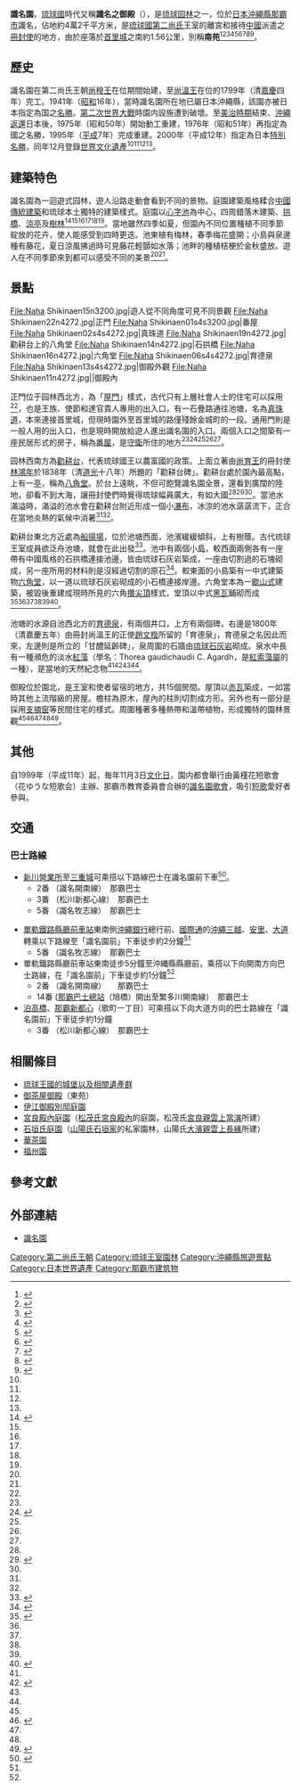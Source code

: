 {{Coord|26|12|13.9|N|127|42|55.1|E|display=title}}
{{Infobox East Asian
|title=識名園
|tablewidth=
|color=
|fontcolor=
|background=
|logo=
|logowidth=
|img=Palace and Rokkaku-do, Shikinaen 2002-03-20.jpg
|imgwidth=300px
|caption=識名園
{{maplink|frame=yes|plain=yes|type=point|zoom=14|frame-align=center|frame-width=300}}
|sort=
<!-- 日文 -->
|japanesetitle=
|kanji=識名園
|kana=しきなえん
|kanahist=
|hiragana=
|katakana=
|shinjitai=
|kyujitai=
|romaji=Shikina en
|hepburn=
|japanesetext=
<!-- 琉球語 -->
|ryutitle=
|ryuhanji=識名ぬ御殿
|ryukana=シチナヌウドゥン
|ryuromaji=sicina nu udun
}}
'''識名園'''，[[琉球國|琉球國]]時代又稱'''識名之御殿'''（{{ryu|r=識名ぬ御殿|kn=シチナヌウドゥン|rm=Sicina nu Udun}}），是[[琉球园林|琉球园林]]之一，位於[[日本|日本]][[沖繩縣|沖繩縣]][[那霸市|那霸市]]識名，佔地約4萬2千平方米，是[[琉球國|琉球國]][[第二尚氏|第二尚氏]]王室的離宮和接待[[中國|中國]]派遣之[[琉球冊封使列表|冊封使]]的地方，由於座落於[[首里城|首里城]]之南約1.56公里，別稱'''南苑'''<ref name="識名園の歴史と概要">{{Cite web |url=http://www.onb.jp/resort/gusuku/shikinaen/ |title=識名園の歴史と概要 |access-date=2011-07-27 |archive-date=2012-10-13 |archive-url=https://web.archive.org/web/20121013232534/http://www.onb.jp/resort/gusuku/shikinaen/ |dead-url=no }}</ref><ref name="沖縄の世界遺産">{{Cite web |url=http://gusuku.que.jp/isan/8_shikinaen/shikinaen.html |title=沖縄の世界遺産 |accessdate=2011-07-27 |archive-date=2011-12-02 |archive-url=https://web.archive.org/web/20111202012244/http://gusuku.que.jp/isan/8_shikinaen/shikinaen.html |dead-url=no }}</ref><ref name="識名園(識名園)">{{Cite web |url=http://tc.okinawa2go.jp/is/OCVB1TW0030000031/show |title=識名園(識名園) |accessdate=2011-07-27 |archive-date=2012-01-20 |archive-url=https://web.archive.org/web/20120120215953/http://tc.okinawa2go.jp/is/OCVB1TW0030000031/show |dead-url=yes }}</ref><ref name="在沖繩尋找中國文化——識名園(上)">{{Cite web |url=http://japan.xinhuanet.com/2011-07/25/c_131007959.htm |title=在沖繩尋找中國文化——識名園(上) |accessdate=2011-12-02 |archive-date=2016-03-04 |archive-url=https://web.archive.org/web/20160304195706/http://japan.xinhuanet.com/2011-07/25/c_131007959.htm |dead-url=no }}</ref><ref name="有著 41997㎡面積的回遊式庭園">{{Cite web |url=http://www.hatarakitai.net/kimutaka-world/pg181.html |title=有著 41997㎡面積的回遊式庭園 |access-date=2011-07-27 |archive-date=2012-01-14 |archive-url=https://web.archive.org/web/20120114094943/http://www.hatarakitai.net/kimutaka-world/pg181.html |dead-url=no }}</ref><ref name="琉球王最大の別邸">{{Cite web |url=http://www.churashima.net/shima/okinawa/isan/20010301/02.html |title=琉球王最大の別邸 |accessdate=2011-07-27 |archive-date=2011-07-16 |archive-url=https://web.archive.org/web/20110716090736/http://www.churashima.net/shima/okinawa/isan/20010301/02.html |dead-url=no }}</ref><ref name="識名園（日文：識名園）">{{Cite web |url=http://www.zipangguide.net/travel/sight/okinawa/shikinaen.html |title=識名園（日文：識名園） |accessdate=2011-07-27 |archive-date=2011-03-16 |archive-url=https://web.archive.org/web/20110316214923/http://www.zipangguide.net/travel/sight/okinawa/shikinaen.html |dead-url=no }}</ref><ref name="識名園 しきなえん">{{Cite web |url=http://kankodori.net/japaneseculture/beauty/035/index.html |title=識名園 しきなえん |accessdate=2011-07-27 |archive-date=2011-09-28 |archive-url=https://web.archive.org/web/20110928034548/http://kankodori.net/japaneseculture/beauty/035/index.html |dead-url=no }}</ref><ref name="識名園 TOP">{{Cite web |url=http://www.okinawainfo.net/isan/shikina/index.htm |title=識名園 TOP |accessdate=2011-07-27 |archive-date=2011-06-12 |archive-url=https://web.archive.org/web/20110612113232/http://okinawainfo.net/isan/shikina/index.htm |dead-url=no }}</ref>。

==歷史==
識名園在第二尚氏王朝[[尚穆王|尚穆王]]在位期間始建，至[[尚溫王|尚溫王]]在位的1799年（清[[嘉慶|嘉慶]]四年）完工。1941年（[[昭和|昭和]]16年），當時識名園所在地已屬日本沖繩縣，該園亦被日本指定為国之[[名勝_(日本)|名勝]]。[[第二次世界大戰|第二次世界大戰]]時園内設施遭到破壞。至[[美國治理琉球時期|美治時期]]結束、[[沖繩返還|沖繩返還]]日本後，1975年（昭和50年）開始動工重建，1976年（昭和51年）再指定為國之名勝，1995年（[[平成|平成]]7年）完成重建。2000年（平成12年）指定為日本[[特別名勝|特別名勝]]，同年12月登錄[[世界文化遺產|世界文化遺產]]<ref name="沖縄の世界遺産" /><ref name="識名園(識名園)" /><ref name="識名園 しきなえん" /><ref name="識名園 TOP" />。

==建築特色==
識名園為一迴遊式园林，遊人沿路走動會看到不同的景物。庭園建築風格糅合[[中國傳統建築|中國傳統建築]]和琉球本土獨特的建築樣式。庭園以[[心字池|心字池]]為中心，四周錯落木建築、[[拱橋|拱橋]]、[[涼亭|涼亭]]及[[樹林|樹林]]<ref name="識名園の歴史と写真素材">{{Cite web |url=http://www.i-treasury.net/in_shikinaen.html |title=識名園の歴史と写真素材 |accessdate=2011-07-27 |archive-date=2011-04-03 |archive-url=https://web.archive.org/web/20110403132813/http://www.i-treasury.net/in_shikinaen.html |dead-url=no }}</ref><ref name="識名園の歴史と概要" /><ref name="沖縄の世界遺産" /><ref name="識名園(識名園)" /><ref name="在沖繩尋找中國文化——識名園(上)" /><ref name="琉球王最大の別邸" />。當地雖然四季如夏，但園內不同位置種植不同季節綻放的花卉，使人能感受到四時更迭。池東植有梅林，春季梅花盛開；小島與泉邊種有藤花，夏日涼風拂過時可見藤花輕顫如水落；池畔的種植桔梗於金秋盛放。遊人在不同季節來到都可以感受不同的美景<ref name="有著 41997㎡面積的回遊式庭園" /><ref name="識名園（日文：識名園）" />。

==景點==
<gallery>
File:Naha Shikinaen15n3200.jpg|遊人從不同角度可見不同景觀
File:Naha Shikinaen22n4272.jpg|正門
File:Naha Shikinaen01s4s3200.jpg|番屋
File:Naha Shikinaen02s4s4272.jpg|真珠道
File:Naha Shikinaen19n4272.jpg|勸耕台上的八角堂
File:Naha Shikinaen14n4272.jpg|石拱橋
File:Naha Shikinaen16n4272.jpg|六角堂
File:Naha Shikinaen06s4s4272.jpg|育德泉
File:Naha Shikinaen13s4s4272.jpg|御殿外觀
File:Naha Shikinaen11n4272.jpg||御殿內
</gallery>
正門位于园林西北方，為「[[屋門|屋門]]」樣式，古代只有上層社會人士的住宅可以採用<ref name="識名園（日文：識名園）" />，也是王族、使節和達官貴人專用的出入口。有一石疊路通往池塘，名為[[真珠道|真珠道]]，本來連接首里城，但現時園外至首里城的路僅殘餘金城町的一段。通用門則是一般人用的出入口，也是現時開放給遊人進出識名園的入口。兩個入口之間築有一座民居形式的房子，稱為[[番屋|番屋]]，是[[守衛|守衛]]所住的地方<ref name="識名園 しきなえん" /><ref>{{Cite web |url=http://gusuku.que.jp/isan/8_shikinaen/tuyomon.html |title=通用門、正門 |accessdate=2011-07-27 |archive-date=2011-12-02 |archive-url=https://web.archive.org/web/20111202012418/http://gusuku.que.jp/isan/8_shikinaen/tuyomon.html |dead-url=no }}</ref><ref name="識名園 TOP" /><ref name="識名園六角堂～観耕台" /><ref name="識名園の歴史と概要" />。

园林西南方為[[勸耕台|勸耕台]]，代表琉球國王以農富國的政策。上面立著由[[尚育王|尚育王]]的冊封使[[林鴻年|林鴻年]]於1838年（清[[道光|道光]]十八年）所題的「勸耕台碑」。勸耕台處於園內最高點，上有一[[亭_(東亞)|亭]]，稱為[[八角堂|八角堂]]。於台上遠眺，不但可飽覽識名園全景，還看到廣闊的陸地，卻看不到大海，讓冊封使們時覺得琉球幅員廣大，有如大國<ref name="識名園の歴史と概要" /><ref>{{Cite web |url=http://gusuku.que.jp/isan/8_shikinaen/kankodai.html |title=勧耕台 |accessdate=2011-07-27 |archive-date=2012-01-14 |archive-url=https://web.archive.org/web/20120114094357/http://gusuku.que.jp/isan/8_shikinaen/kankodai.html |dead-url=no }}</ref><ref name="在沖繩尋找中國文化——識名園(上)" />。當池水滿溢時，滿溢的池水會在勸耕台附近形成一個小[[瀑布|瀑布]]，冰涼的池水潺潺流下，正合在當地炎熱的氣候中消暑<ref name="識名園 しきなえん" /><ref name="識名園六角堂～観耕台" />。

勸耕台東北方近處為[[船揚場|船揚場]]，位於池塘西面，池濱緩緩傾斜，上有樹蔭。古代琉球王室成員欲泛舟池塘，就會在此出發<ref>{{Cite web |url=http://gusuku.que.jp/isan/8_shikinaen/funaageba.html |title=船揚場 |accessdate=2011-07-27 |archive-date=2012-01-14 |archive-url=https://web.archive.org/web/20120114093319/http://gusuku.que.jp/isan/8_shikinaen/funaageba.html |dead-url=no }}</ref>。池中有兩個小[[島|島]]，較西面兩側各有一座帶有中國風格的石拱橋連接池邊，皆由琉球石灰岩築成，一座由切割過的石塊砌成，另一座所用的材料則是沒經過切割的原石<ref name="石橋">{{Cite web |url=http://gusuku.que.jp/isan/8_shikinaen/ishibashi.html |title=石橋 |accessdate=2011-07-27 |archive-date=2012-01-14 |archive-url=https://web.archive.org/web/20120114094945/http://gusuku.que.jp/isan/8_shikinaen/ishibashi.html |dead-url=no }}</ref>。較東面的小島築有一中式建築物[[六角堂|六角堂]]，以一道以琉球石灰岩砌成的小石橋連接岸邊。六角堂本為一[[歇山式|歇山式]]建築，被毀後重建成現時所見的六角[[攢尖頂|攢尖頂]]樣式，堂頂以中式[[黑瓦|黑瓦]]鋪砌而成<ref>{{Cite web |url=http://gusuku.que.jp/isan/8_shikinaen/rokkakudo.html |title=六角堂 |accessdate=2011-07-27 |archive-date=2012-01-14 |archive-url=https://web.archive.org/web/20120114095628/http://gusuku.que.jp/isan/8_shikinaen/rokkakudo.html |dead-url=no }}</ref><ref name="識名園の歴史と概要" /><ref name="在沖繩尋找中國文化——識名園(上)" /><ref name="琉球王最大の別邸" /><ref name="識名園（日文：識名園）" /><ref name="識名園六角堂～観耕台">{{Cite web |url=http://www.okinawainfo.net/isan/shikina/shikina02.htm |title=識名園六角堂～観耕台 |accessdate=2011-07-27 |archive-date=2011-06-28 |archive-url=https://web.archive.org/web/20110628082351/http://okinawainfo.net/isan/shikina/shikina02.htm |dead-url=no }}</ref>。

池塘的水源自池西北方的[[育德泉|育德泉]]，有兩個井口，上方有兩個碑，右邊是1800年（清嘉慶五年）由冊封尚溫王的正使[[趙文楷|趙文楷]]所留的「育德泉」，育德泉之名因此而來，左邊則是所立的「甘醴延齡碑」，泉周圍的石牆由[[琉球石灰岩|琉球石灰岩]]砌成。泉水中長有一種瀕危的淡水[[紅藻|紅藻]]（學名：Thorea gaudichaudii C. Agardh，是[[紅索藻屬|紅索藻屬]]的一種），是當地的天然紀念物<ref name="識名園 しきなえん" /><ref>{{Cite web |url=http://gusuku.que.jp/isan/8_shikinaen/ikutokusen.html |title=育徳泉 |accessdate=2011-07-27 |archive-date=2012-01-14 |archive-url=https://web.archive.org/web/20120114093826/http://gusuku.que.jp/isan/8_shikinaen/ikutokusen.html |dead-url=no }}</ref><ref name="琉球王最大の別邸" /><ref name="識名園 TOP" />。

御殿位於園北，是王室和使者留宿的地方，共15個房間。屋頂以[[赤瓦|赤瓦]]築成，一如當時其他上流階級的房屋。檐柱為原木，屋內的柱則切割成方形。另外也有一部分是採用[[支摘窗|支摘窗]]等民間住宅的樣式。周圍種著多種熱帶和溫帶植物，形成獨特的園林景觀<ref name="識名園の歴史と概要" /><ref>{{Cite web |url=http://gusuku.que.jp/isan/8_shikinaen/udun.html |title=御殿 |accessdate=2011-07-27 |archive-date=2012-01-14 |archive-url=https://web.archive.org/web/20120114092755/http://gusuku.que.jp/isan/8_shikinaen/udun.html |dead-url=no }}</ref><ref name="識名園（日文：識名園）" /><ref name="識名園 しきなえん" /><ref>{{Cite web |url=http://www.okinawainfo.net/isan/shikina/shikina01.htm |title=御殿（ウドゥン） |accessdate=2011-07-27 |archive-date=2011-06-28 |archive-url=https://web.archive.org/web/20110628082538/http://okinawainfo.net/isan/shikina/shikina01.htm |dead-url=no }}</ref>。
==其他==
自1999年（平成11年）起，毎年11月3日[[文化日|文化日]]，園内都會舉行由黃槿花短歌會（花ゆうな短歌会）主辦、那霸市教育委員會合辦的[[識名園歌會|識名園歌會]]，吸引[[短歌|短歌]]愛好者參與。

==交通==
=== 巴士路線 ===
{{main|沖繩本島巴士路線列表}}

*[[那霸巴士新川營業所|新川營業所]]至[[三重城營業所|三重城]]可乘搭以下路線巴士在識名園前下車<ref name="バスマップ沖縄">{{Cite web |url=http://www.kotsu-okinawa.org/ |title=バスマップ沖縄 |accessdate=2020-09-19 |archive-date=2020-09-15 |archive-url=https://web.archive.org/web/20200915035807/http://www.kotsu-okinawa.org/ |dead-url=no }}</ref>。
** 2番 （識名開南線）　那霸巴士
** 3番 （松川新都心線）　那霸巴士
** 5番 （識名牧志線）　那霸巴士

*[[沖繩都市單軌鐵路線|單軌鐵路]][[縣廳前車站_(沖繩縣)|縣廳前車站]]東南側[[沖繩銀行|沖繩銀行]]總行前、[[國際通|國際通]]的[[沖繩三越|沖繩三越]]、[[安里|安里]]、[[大道_(那霸市)|大道]]轉乘以下路線至「識名園前」下車徒步約2分鐘<ref name="バスマップ沖縄" />
** 5番 （識名牧志線）　那霸巴士
*單軌鐵路縣廳前車站東南徒步5分鐘至沖縄縣縣廳前，乘搭以下向開南方向巴士路線，在「識名園前」下車徒步約1分鐘<ref name="バスマップ沖縄" />
** 2番 （識名開南線）　　那霸巴士
**14番 ([[那霸巴士總站|那霸巴士總站]]（旭橋）開出至繁多川開南線）　那霸巴士
*[[那霸港#泊碼頭|泊高橋]]、[[那霸新都心|那霸新都心]]（歌町一丁目）可乘搭以下向大道方向的巴士路線在「識名園前」下車徒步約1分鐘
**3番 （松川新都心線）　那霸巴士

==相關條目==
{{Commonscat|Shikinaen}}
{{Portal box|日本|琉球群島|历史|園藝|建築}}
*[[琉球王國的城堡以及相關遺產群|琉球王國的城堡以及相關遺產群]]
*[[御茶屋御殿|御茶屋御殿]]（東苑）
*[[伊江御殿別邸庭園|伊江御殿別邸庭園]]
*[[宮良殿內庭園|宮良殿內庭園]]（[[松茂氏|松茂氏]][[松茂氏宮良殿內|宮良殿內]]的庭園，松茂氏[[宮良當演|宮良親雲上當演]]所建）
*[[石垣氏庭園|石垣氏庭園]]（[[山陽氏|山陽氏]][[山陽氏石垣家|石垣家]]的私家園林，山陽氏[[大濱長緣|大濱親雲上長緣]]所建）
*[[華茶園|華茶園]]
*[[福州園|福州園]]

==參考文獻==

{{Reflist|25em}}

==外部連結==
*[http://www.visitokinawa.jp/tc/?p=2961 識名園]

{{Japanese Special Scenery}}

{{DEFAULTSORT:Shikinaen}}
[[Category:第二尚氏王朝|Category:第二尚氏王朝]]
[[Category:琉球王室園林|Category:琉球王室園林]]
[[Category:沖繩縣旅遊景點|Category:沖繩縣旅遊景點]]
[[Category:日本世界遺產|Category:日本世界遺產]]
[[Category:那霸市建筑物|Category:那霸市建筑物]]